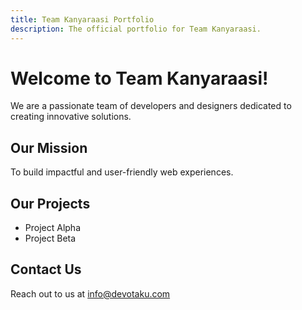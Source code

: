```yaml
---
title: Team Kanyaraasi Portfolio
description: The official portfolio for Team Kanyaraasi.
---
```


# Welcome to Team Kanyaraasi!

We are a passionate team of developers and designers dedicated to creating innovative solutions.

## Our Mission

To build impactful and user-friendly web experiences.

## Our Projects

*   Project Alpha
*   Project Beta

## Contact Us

Reach out to us at info@devotaku.com